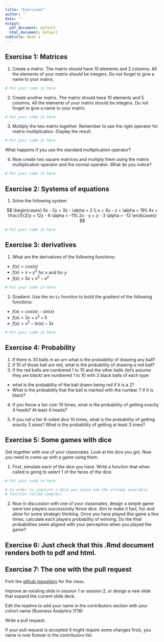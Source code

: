 ```yaml
---
title: "Exercises"
author: ''
date: ''
output:
  pdf_document: default
  html_document: default
subtitle: Week 1
---
```


## Exercise 1: Matrices


1. Create a matrix. The matrix should have 10 elements and 2 columns. All the elements of your matrix should be integers. Do not forget to give a name to your matrix.

```r
# Put your code in here

```

2. Create another matrix. The matrix should have 10 elements and 5 columns. All the elements of your matrix should be integers. Do not forget to give a name to your matrix.

```r
# Put your code in here

```

3. Multiply the two matrix together. Remember to use the right operator for matrix multiplication. Display the result.

```r
# Put your code in here

```

What happens if you use the standard multiplication operator?

4. Now create two square matrices and multiply them using the matrix multiplication operator and the normal operator. What do you notice?

```r
# Put your code in here

```


## Exercise 2: Systems of equations


1. Solve the following system

$$
\begin{cases} 5x - 2y + 3z - \alpha = 2  \\ 
x + 4y - z + \alpha = 19\\ 
4x + \frac{1}{2}y + 12z - 6 \alpha = -11\\
2x - y + z - 3 \alpha = -12
\end{cases}
$$

```r
# Put your code in here

```

## Exercise 3: derivatives

1. What are the derivatives of the following functions:
  + $f(x) = cos(x)$
  + $f(x) = x + y^2$ for $x$ and for $y$
  + $f(x) = 5x + x^2 - e^x$

```r
# Put your code in here

```

2. Gradient. Use the `deriv` function to build the gradient of the following functions:
  + $f(x) = cos(x) - sin(x)$
  + $f(x) = 5x + x^2 + 5$
  + $f(x) = x^2 - ln(x) - 3x$

```r
# Put your code in here

```


## Exercise 4: Probability

1. If there is 30 balls in an urn what is the probability of drawing any ball?
2. If 10 of those ball are red, what is the probability of drawing a red ball?
3. If the red balls are numbered 1 to 10 and the other balls (let's assume they are black) are numbered 1 to 10 with 2 black balls of each type:
  + what is the probability of the ball drawn being red if it is a 2?
  + What is the probability that the ball is marked with the number 7 if it is black?

4. If you throw a fair coin 10 times, what is the probability of getting exactly 4 heads? At least 4 heads?

5. If you roll a fair 6-sided dice 10 times, what is the probability of getting exactly 3 sixes? What is the probability of getting at least 3 sixes? 


## Exercise 5: Some games with dice

Get together with one of your classmates. Look at the dice you got. Now you need to come up with a game using them.

1. First, simulate each of the dice you have. Write a function that when called is going to select 1 of the faces of the dice.

```r
# Put your code in here

# In order to simulate a dice you could use the already available
# function called sample()

```


2. Now in discussion with one of your classmates, design a simple game were two players successively throw dice. Aim to make it fast, fun and allow for some strategic thinking. Once you have played this game a few times, calculate each players probability of winning. Do the final probabilities seem aligned with your perception when you played the game?


## Exercise 6: Just check that this .Rmd document renders both to pdf and html.

## Exercise 7: The one with the pull request

Fork the [github repository](https://github.com/antoinevernet/BA1820) for the class.

Improve an existing slide in session 1 or session 2, or design a new slide that expand the current slide deck.

Edit the readme to add your name in the contributors section with your cohort name (Business Analytics 1718)

Write a pull request.

If your pull request is accepted (I might require some changes first), you name is now forever in the contributors list.

